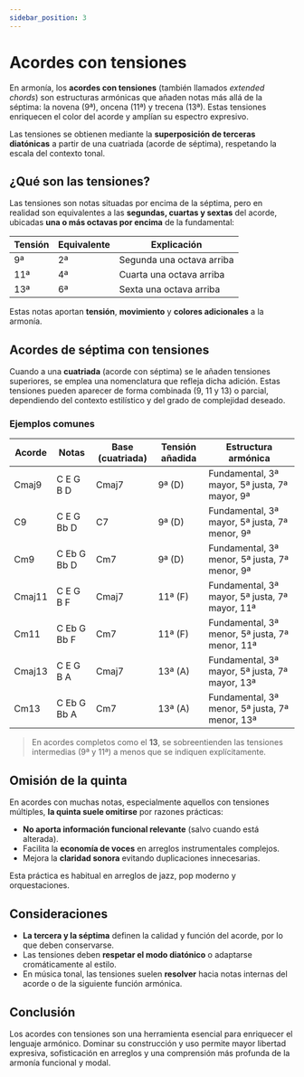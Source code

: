 ```yaml
---
sidebar_position: 3
---
```


# Acordes con tensiones

En armonía, los **acordes con tensiones** (también llamados _extended chords_) son estructuras armónicas que añaden notas más allá de la séptima: la novena (9ª), oncena (11ª) y trecena (13ª). Estas tensiones enriquecen el color del acorde y amplían su espectro expresivo.

Las tensiones se obtienen mediante la **superposición de terceras diatónicas** a partir de una cuatriada (acorde de séptima), respetando la escala del contexto tonal.

## ¿Qué son las tensiones?

Las tensiones son notas situadas por encima de la séptima, pero en realidad son equivalentes a las **segundas, cuartas y sextas** del acorde, ubicadas **una o más octavas por encima** de la fundamental:

| Tensión | Equivalente | Explicación               |
| ------- | ----------- | ------------------------- |
| 9ª      | 2ª          | Segunda una octava arriba |
| 11ª     | 4ª          | Cuarta una octava arriba  |
| 13ª     | 6ª          | Sexta una octava arriba   |

Estas notas aportan **tensión**, **movimiento** y **colores adicionales** a la armonía.

## Acordes de séptima con tensiones

Cuando a una **cuatriada** (acorde con séptima) se le añaden tensiones superiores, se emplea una nomenclatura que refleja dicha adición. Estas tensiones pueden aparecer de forma combinada (9, 11 y 13) o parcial, dependiendo del contexto estilístico y del grado de complejidad deseado.

### Ejemplos comunes

| Acorde | Notas       | Base (cuatriada) | Tensión añadida | Estructura armónica                            |
| ------ | ----------- | ---------------- | --------------- | ---------------------------------------------- |
| Cmaj9  | C E G B D   | Cmaj7            | 9ª (D)          | Fundamental, 3ª mayor, 5ª justa, 7ª mayor, 9ª  |
| C9     | C E G Bb D  | C7               | 9ª (D)          | Fundamental, 3ª mayor, 5ª justa, 7ª menor, 9ª  |
| Cm9    | C Eb G Bb D | Cm7              | 9ª (D)          | Fundamental, 3ª menor, 5ª justa, 7ª menor, 9ª  |
| Cmaj11 | C E G B F   | Cmaj7            | 11ª (F)         | Fundamental, 3ª mayor, 5ª justa, 7ª mayor, 11ª |
| Cm11   | C Eb G Bb F | Cm7              | 11ª (F)         | Fundamental, 3ª menor, 5ª justa, 7ª menor, 11ª |
| Cmaj13 | C E G B A   | Cmaj7            | 13ª (A)         | Fundamental, 3ª mayor, 5ª justa, 7ª mayor, 13ª |
| Cm13   | C Eb G Bb A | Cm7              | 13ª (A)         | Fundamental, 3ª menor, 5ª justa, 7ª menor, 13ª |

> En acordes completos como el **13**, se sobreentienden las tensiones intermedias (9ª y 11ª) a menos que se indiquen explícitamente.

## Omisión de la quinta

En acordes con muchas notas, especialmente aquellos con tensiones múltiples, **la quinta suele omitirse** por razones prácticas:

- **No aporta información funcional relevante** (salvo cuando está alterada).
- Facilita la **economía de voces** en arreglos instrumentales complejos.
- Mejora la **claridad sonora** evitando duplicaciones innecesarias.

Esta práctica es habitual en arreglos de jazz, pop moderno y orquestaciones.

## Consideraciones

- **La tercera y la séptima** definen la calidad y función del acorde, por lo que deben conservarse.
- Las tensiones deben **respetar el modo diatónico** o adaptarse cromáticamente al estilo.
- En música tonal, las tensiones suelen **resolver** hacia notas internas del acorde o de la siguiente función armónica.

## Conclusión

Los acordes con tensiones son una herramienta esencial para enriquecer el lenguaje armónico. Dominar su construcción y uso permite mayor libertad expresiva, sofisticación en arreglos y una comprensión más profunda de la armonía funcional y modal.
